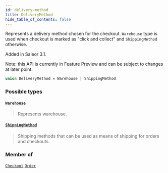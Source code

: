 ```yaml
---
id: delivery-method
title: DeliveryMethod
hide_table_of_contents: false
---
```








Represents a delivery method chosen for the checkout. `Warehouse` type is used when checkout is marked as "click and collect" and `ShippingMethod` otherwise.

Added in Saleor 3.1.

Note: this API is currently in Feature Preview and can be subject to changes at later point.

```graphql
union DeliveryMethod = Warehouse | ShippingMethod
```


### Possible types

#### [`Warehouse`](../../../developer/api-reference/objects/warehouse) <Badge class="secondary" text="object"/>
> Represents warehouse.
> 

#### [`ShippingMethod`](../../../developer/api-reference/objects/shipping-method) <Badge class="secondary" text="object"/>
> Shipping methods that can be used as means of shipping for orders and checkouts.
> 



### Member of

[`Checkout`](../../../developer/api-reference/objects/checkout)  <Badge class="secondary" text="object"/><Bullet />[`Order`](../../../developer/api-reference/objects/order)  <Badge class="secondary" text="object"/>



